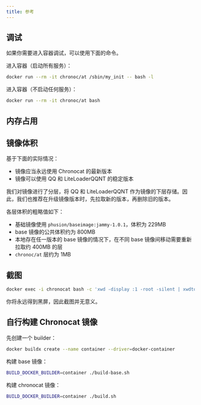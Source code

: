 ```yaml
---
title: 参考
---
```


## 调试

如果你需要进入容器调试，可以使用下面的命令。

进入容器（启动所有服务）：

```sh
docker run --rm -it chronoc/at /sbin/my_init -- bash -l
```

进入容器（不启动任何服务）：

```sh
docker run --rm -it chronoc/at bash
```

## 内存占用

## 镜像体积

基于下面的实际情况：

- 镜像应当永远使用 Chronocat 的最新版本
- 镜像可以使用 QQ 和 LiteLoaderQQNT 的稳定版本

我们对镜像进行了分层，将 QQ 和 LiteLoaderQQNT
作为镜像的下层存储。因此，我们也推荐在升级镜像版本时，先拉取新的版本，再删除旧的版本。

各层体积的粗略值如下：

- 基础镜像使用 `phusion/baseimage:jammy-1.0.1`，体积为 229MB
- base 镜像的公共体积约为 800MB
- 本地存在任一版本的 base 镜像的情况下，在不同 base 镜像间移动需要重新拉取约 400MB 的层
- `chronoc/at` 层约为 1MB

## 截图

```sh
docker exec -i chronocat bash -c 'xwd -display :1 -root -silent | xwdtopnm | pnmtopng' > screenshot.png
```

你将永远得到黑屏，因此截图并无意义。

## 自行构建 Chronocat 镜像

先创建一个 builder：

```sh
docker buildx create --name container --driver=docker-container
```

构建 base 镜像：

```sh
BUILD_DOCKER_BUILDER=container ./build-base.sh
```

构建 chronocat 镜像：

```sh
BUILD_DOCKER_BUILDER=container ./build.sh
```
